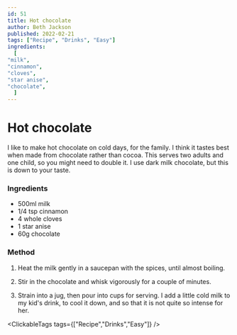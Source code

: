 ```yaml
---
id: 51
title: Hot chocolate
author: Beth Jackson
published: 2022-02-21
tags: ["Recipe", "Drinks", "Easy"]
ingredients:
  [
"milk",
"cinnamon",
"cloves",
"star anise",
"chocolate",
  ]
---
```


# Hot chocolate

<BlogTextWrapper>

I like to make hot chocolate on cold days, for the family. I think it tastes best when made from chocolate rather than cocoa. This serves two adults and one child, so you might need to double it. I use dark milk chocolate, but this is down to your taste.

</BlogTextWrapper>

<BlogTextWrapper>

### Ingredients

- 500ml milk
- 1/4 tsp cinnamon
- 4 whole cloves
- 1 star anise
- 60g chocolate

</BlogTextWrapper>

<BlogTextWrapper>

### Method

1. Heat the milk gently in a saucepan with the spices, until almost boiling.

2. Stir in the chocolate and whisk vigorously for a couple of minutes.

3. Strain into a jug, then pour into cups for serving. I add a little cold milk to my kid's drink, to cool it down, and so that it is not quite so intense for her.

</BlogTextWrapper>

<ClickableTags tags={["Recipe","Drinks","Easy"]} />
